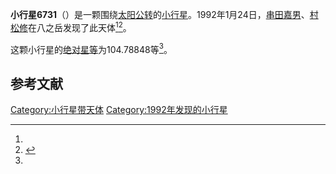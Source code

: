 {{Infobox planet
| bgcolour = #FFFFC0
| name = 6731 Hiei
| symbol = 
| image = 
| caption = 
| discovery = yes
| discovery_ref = 
| discoverer = [[串田嘉男|串田嘉男]]、[[村松修|村松修]]
| discovery_site = [[八之岳|八之岳]] 
| discovered = 1992年1月24日
| designations = yes
| mp_name = 
| named_after = 
| alt_names = 1992 BK/ 1948 XG / 1982 VX9 / 1990 RY5
| mp_category = [[主带小行星|主带小行星]]
| orbit_ref = <ref name="a">[http://ssd.jpl.nasa.gov/sbdb.cgi?sstr=6731 6731 Hiei] {{Wayback|url=http://ssd.jpl.nasa.gov/sbdb.cgi?sstr=6731 |date=20140924123640 }}，小行星數據庫瀏覽器（JPL Small-Body Database Browser）－[[美国国家航空航天局|美国国家航空航天局]]喷气推进实验室</ref>
| epoch = 2456400.5 (2013年4月18日更新)
| aphelion = {{convert|3.2493610|AU|km|3|abbr=on|lk=out}}
| perihelion = {{convert|2.0280954|AU|km|3|abbr=on}}
| semimajor = {{convert|2.6387282|AU|km|3|abbr=on}}
| eccentricity = 0.2314118
| period = 1565.634599 [[日|日]]<br />4.29[[儒略年|儒略年]]
| avg_speed = 
| inclination = 4.16685
| asc_node = 353.25704
| mean_anomaly = 
| arg_peri = 104.78848
| satellites = 
| physical_characteristics = yes
| dimensions = 
| mass = 
| density = 
| surface_grav = 
| escape_velocity = 
| sidereal_day = 
| axial_tilt = 
| pole_ecliptic_lat = 
| pole_ecliptic_lon = 
| albedo = 
| temperatures= 
| temp_name1 = 
| mean_temp_1 = 
| max_temp_1 = 
| temp_name2 = 
| max_temp_2 = 
| spectral_type = 
| abs_magnitude = 104.78848
}}

'''小行星6731'''（{{lang-en|6731 Hiei}}）是一颗围绕[[太阳|太阳]][[公转|公转]]的[[小行星|小行星]]。1992年1月24日，[[串田嘉男|串田嘉男]]、[[村松修|村松修]]在八之岳发现了此天体<ref name="a" /><ref>{{cite news|title=小行星列表|url=http://cfa-www.harvard.edu/iau/lists/NumberedMPs.txt|accessdate=2013-07-08|newspaper=哈佛大学|archive-date=2008-05-17|archive-url=https://web.archive.org/web/20080517010638/http://cfa-www.harvard.edu/iau/lists/NumberedMPs.txt|dead-url=no}}</ref>。

这颗小行星的[[绝对星等|绝对星等]]为104.78848等<ref name="a" />。

==参考文献==
{{reflist}}
{{Minor Planet Number|[[小行星6730|小行星6730]]|[[小行星6732|小行星6732]]}}

{{小天体}}

[[Category:小行星带天体|Category:小行星带天体]]
[[Category:1992年发现的小行星|Category:1992年发现的小行星]]

{{asteroid-stub}}